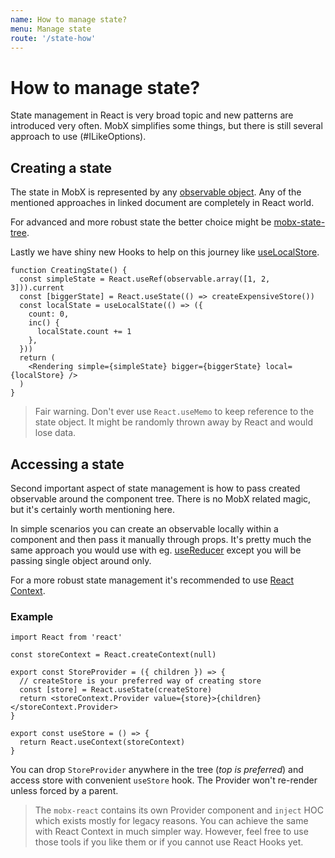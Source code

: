 ```yaml
---
name: How to manage state?
menu: Manage state
route: '/state-how'
---
```


# How to manage state?

State management in React is very broad topic and new patterns are introduced very often. MobX simplifies some things, but there is still several approach to use (#ILikeOptions).

## Creating a state

The state in MobX is represented by any [observable object][observable]. Any of the mentioned approaches in linked document are completely in React world.

For advanced and more robust state the better choice might be [mobx-state-tree].

Lastly we have shiny new Hooks to help on this journey like [useLocalStore].

```tsx
function CreatingState() {
  const simpleState = React.useRef(observable.array([1, 2, 3])).current
  const [biggerState] = React.useState(() => createExpensiveStore())
  const localState = useLocalState(() => ({
    count: 0,
    inc() {
      localState.count += 1
    },
  }))
  return (
    <Rendering simple={simpleState} bigger={biggerState} local={localStore} />
  )
}
```

> Fair warning. Don't ever use `React.useMemo` to keep reference to the state object. It might be randomly thrown away by React and would lose data.

## Accessing a state

Second important aspect of state management is how to pass created observable around the component tree. There is no MobX related magic, but it's certainly worth mentioning here.

In simple scenarios you can create an observable locally within a component and then pass it manually through props. It's pretty much the same approach you would use with eg. [useReducer] except you will be passing single object around only.

For a more robust state management it's recommended to use [React Context][context].

### Example

```tsx
import React from 'react'

const storeContext = React.createContext(null)

export const StoreProvider = ({ children }) => {
  // createStore is your preferred way of creating store
  const [store] = React.useState(createStore)
  return <storeContext.Provider value={store}>{children}</storeContext.Provider>
}

export const useStore = () => {
  return React.useContext(storeContext)
}
```

You can drop `StoreProvider` anywhere in the tree (_top is preferred_) and access store with convenient `useStore` hook. The Provider won't re-render unless forced by a parent.

> The `mobx-react` contains its own Provider component and `inject` HOC which exists mostly for legacy reasons. You can achieve the same with React Context in much simpler way. However, feel free to use those tools if you like them or if you cannot use React Hooks yet.

[usereducer]: https://reactjs.org/docs/hooks-reference.html#usereducer
[observable]: https://mobx.js.org/refguide/observable.html
[mobx-state-tree]: https://github.com/mobxjs/mobx-state-tree
[uselocalstore]: /useLocalStore
[context]: https://reactjs.org/docs/context.html
